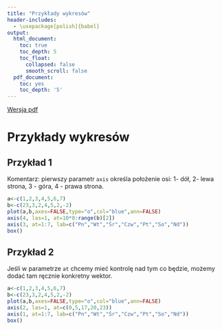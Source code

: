 ```yaml
---
title: "Przykłady wykresów"
header-includes:
  - \usepackage[polish]{babel}
output:
  html_document:
    toc: true
    toc_depth: 5
    toc_float:
      collapsed: false
      smooth_scroll: false
  pdf_document:
    toc: yes
    toc_depth: '5'
---
```

<style type="text/css">
.title {
  display: none;
}

.table {
    width:70%;
}

#getting-started img {
  margin-right: 10px;
}

</style>

[Wersja pdf](przyklady.pdf)

# Przykłady wykresów

## Przykład 1

Komentarz: pierwszy parametr `axis` określa położenie osi: 1- dół, 2- lewa strona, 3 - góra, 4 - prawa strona.

```r
a<-c(1,2,3,4,5,6,7)
b<-c(23,3,2,4,5,2,-2)
plot(a,b,axes=FALSE,type="o",col="blue",ann=FALSE)
axis(4, las=1, at=10*0:range(b)[2])
axis(3, at=1:7, lab=c("Pn","Wt","Śr","Czw","Pt","So","Nd"))
box()
```



## Przykład 2

Jeśli w parametrze `at` chcemy mieć kontrolę nad tym co będzie, możemy dodać tam ręcznie konkretny wektor.
```r
a<-c(1,2,3,4,5,6,7)
b<-c(23,3,2,4,5,2,-2)
plot(a,b,axes=FALSE,type="o",col="blue",ann=FALSE)
axis(2, las=1, at=c(0,5,17,20,23))
axis(1, at=1:7, lab=c("Pn","Wt","Śr","Czw","Pt","So","Nd"))
box()
```

</div>

